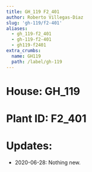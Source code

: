 ```yaml
---
title: GH_119 F2_401
author: Roberto Villegas-Diaz
slug: 'gh-119/f2-401'
aliases:
  - gh_119-f2_401
  - gh-119-f2-401
  - gh119-f2401
extra_crumbs:
  name: GH119
  path: /label/gh-119
---
```


# **House**: GH_119
# **Plant ID**: F2_401
# **Updates**: 
 - 2020-06-28: Nothing new.

